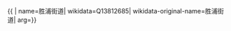 {{ {{{1|PRC admin/showdata}}}|
name=胜浦街道|
wikidata=Q13812685|
wikidata-original-name=胜浦街道|
arg={{{arg|}}}}}